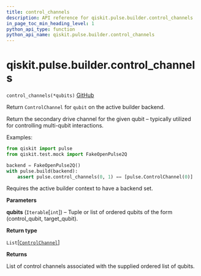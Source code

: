 ```yaml
---
title: control_channels
description: API reference for qiskit.pulse.builder.control_channels
in_page_toc_min_heading_level: 1
python_api_type: function
python_api_name: qiskit.pulse.builder.control_channels
---
```


# qiskit.pulse.builder.control\_channels

<span id="qiskit.pulse.builder.control_channels" />

`control_channels(*qubits)` [GitHub](https://github.com/qiskit/qiskit/tree/stable/0.20/qiskit/pulse/builder.py "view source code")

Return `ControlChannel` for `qubit` on the active builder backend.

Return the secondary drive channel for the given qubit – typically utilized for controlling multi-qubit interactions.

Examples:

```python
from qiskit import pulse
from qiskit.test.mock import FakeOpenPulse2Q

backend = FakeOpenPulse2Q()
with pulse.build(backend):
    assert pulse.control_channels(0, 1) == [pulse.ControlChannel(0)]
```

<Admonition title="Note" type="note">
  Requires the active builder context to have a backend set.
</Admonition>

**Parameters**

**qubits** (`Iterable`\[`int`]) – Tuple or list of ordered qubits of the form (control\_qubit, target\_qubit).

**Return type**

`List`\[[`ControlChannel`](qiskit.pulse.channels.ControlChannel "qiskit.pulse.channels.ControlChannel")]

**Returns**

List of control channels associated with the supplied ordered list of qubits.

